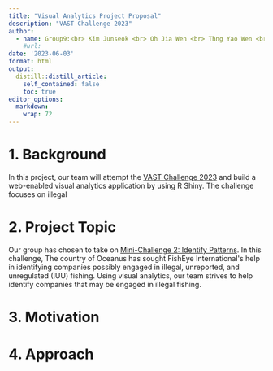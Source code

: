 ```yaml
---
title: "Visual Analytics Project Proposal"
description: "VAST Challenge 2023"
author:
  - name: Group9:<br> Kim Junseok <br> Oh Jia Wen <br> Thng Yao Wen <br>
    #url: 
date: '2023-06-03'
format: html
output:
  distill::distill_article:
    self_contained: false
    toc: true
editor_options: 
  markdown: 
    wrap: 72
---
```



# 1. Background

In this project, our team will attempt the [VAST Challenge
2023](https://vast-challenge.github.io/2023/) and build a web-enabled
visual analytics application by using R Shiny. The challenge focuses on
illegal

# 2. Project Topic

Our group has chosen to take on [Mini-Challenge 2: Identify
Patterns](https://vast-challenge.github.io/2023/MC2.html). In this
challenge, The country of Oceanus has sought FishEye International\'s
help in identifying companies possibly engaged in illegal, unreported,
and unregulated (IUU) fishing. Using visual analytics, our team strives
to help identify companies that may be engaged in illegal fishing.

# 3. Motivation

# 4. Approach
